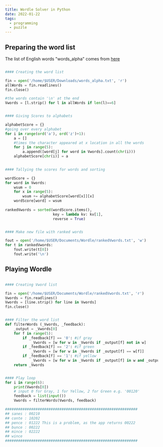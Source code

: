 ```yaml
---
title: Wordle Solver in Python
date: 2022-01-22
tags:
  - programming
  - puzzle
---
```

## Preparing the word list
The list of English words "words_alpha" comes from [here](https://github.com/dwyl/english-words)
```python

#### Creating the word list

fin = open('/home/$USER/Downloads/words_alpha.txt', 'r')
allWords = fin.readlines()
fin.close()

#the words contain '\n' at the end
Vwords = [l.strip() for l in allWords if len(l)==6]


#### Giving Scores to alphabets

alphabetScore = {}
#going over every alphabet
for i in range(ord('a'), ord('z')+1):
    a = []
    #times the character appeared at x location in all the words
    for j in range(5):
        a.append([word[j] for word in Vwords].count(chr(i)))
    alphabetScore[chr(i)] = a
    

#### Tallying the scores for words and sorting

wordScore = {}
for word in Vwords:
    wsum = 0 
    for x in range(5):
        wsum += alphabetScore[word[x]][x]
    wordScore[word] = wsum
    
rankedVwords = sorted(wordScore.items(),
                      key = lambda kv: kv[1],
                      reverse = True)


#### Make new file with ranked words

fout = open('/home/$USER/Documents/Wordle/rankedVwords.txt', 'w')
for t in rankedVwords:
    fout.write(t[0])
    fout.write('\n')

```

## Playing Wordle
```python

#### Creating Vword list

fin = open('/home/$USER/Documents/Wordle/rankedVwords.txt', 'r')
Vwords = fin.readlines()
Vwords = [line.strip() for line in Vwords]
fin.close()


#### Filter the word list
def filterWords (_Vwords, _feedback):
    _output = _Vwords[0]
    for f in range(5):
        if _feedback[f] == '0': #if gray
            _Vwords = [w for w in _Vwords if _output[f] not in w]
        if _feedback[f] == '2': #if green
            _Vwords = [w for w in _Vwords if _output[f] == w[f]]
        if _feedback[f] == '1': #if yellow
            _Vwords = [w for w in _Vwords if _output[f] in w and _output[f] != w[f]]
    return _Vwords


#### Play loop
for i in range(6):
    print(Vwords[0])
    # input 0 for Gray, 1 for Yellow, 2 for Green e.g. '00120'
    feedback = list(input())
    Vwords = filterWords(Vwords, feedback)

#############################################################
## sanes : 00210
## conte : 10202
## pence : 01222 This is a problem, as the app returns 00222
## bunce : 00222
## mince : 02222
## wince
#############################################################

```
